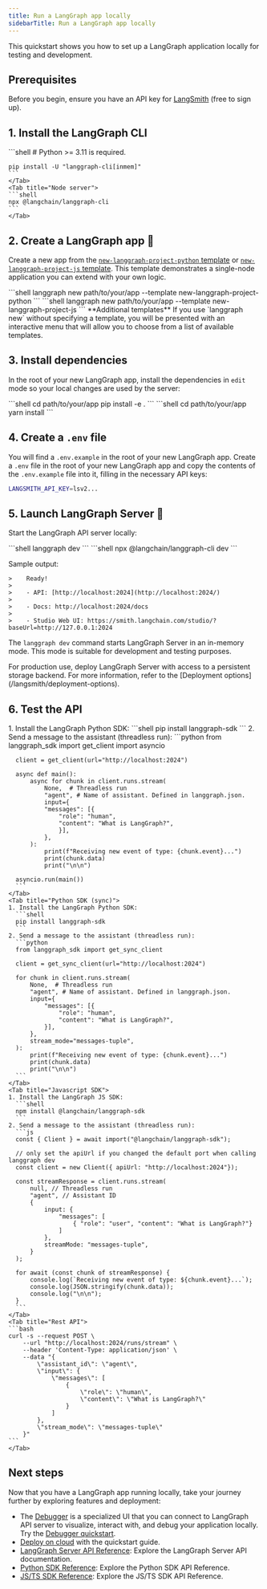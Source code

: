 ```yaml
---
title: Run a LangGraph app locally
sidebarTitle: Run a LangGraph app locally
---
```


This quickstart shows you how to set up a LangGraph application locally for testing and development.

## Prerequisites

Before you begin, ensure you have an API key for [LangSmith](https://smith.langchain.com/settings) (free to sign up).

## 1. Install the LangGraph CLI

<Tabs>
    <Tab title="Python server">
    ```shell
    # Python >= 3.11 is required.

    pip install -U "langgraph-cli[inmem]"
    ```
    </Tab>
    <Tab title="Node server">
    ```shell
    npx @langchain/langgraph-cli
    ```
    </Tab>
</Tabs>

## 2. Create a LangGraph app 🌱

Create a new app from the [`new-langgraph-project-python` template](https://github.com/langchain-ai/new-langgraph-project) or [`new-langgraph-project-js` template](https://github.com/langchain-ai/new-langgraphjs-project). This template demonstrates a single-node application you can extend with your own logic.

<Tabs>
    <Tab title="Python server">
    ```shell
    langgraph new path/to/your/app --template new-langgraph-project-python
    ```
    </Tab>
    <Tab title="Node server">
    ```shell
    langgraph new path/to/your/app --template new-langgraph-project-js
    ```
    </Tab>
</Tabs>

<Tip>
**Additional templates**
If you use `langgraph new` without specifying a template, you will be presented with an interactive menu that will allow you to choose from a list of available templates.
</Tip>

## 3. Install dependencies

In the root of your new LangGraph app, install the dependencies in `edit` mode so your local changes are used by the server:

<Tabs>
    <Tab title="Python server">
    ```shell
    cd path/to/your/app
    pip install -e .
    ```
    </Tab>
    <Tab title="Node server">
    ```shell
    cd path/to/your/app
    yarn install
    ```
    </Tab>
</Tabs>

## 4. Create a `.env` file

You will find a `.env.example` in the root of your new LangGraph app. Create a `.env` file in the root of your new LangGraph app and copy the contents of the `.env.example` file into it, filling in the necessary API keys:

```bash
LANGSMITH_API_KEY=lsv2...
```

## 5. Launch LangGraph Server 🚀

Start the LangGraph API server locally:

<Tabs>
    <Tab title="Python server">
    ```shell
    langgraph dev
    ```
    </Tab>
    <Tab title="Node server">
    ```shell
    npx @langchain/langgraph-cli dev
    ```
    </Tab>
</Tabs>

Sample output:

```
>    Ready!
>
>    - API: [http://localhost:2024](http://localhost:2024/)
>
>    - Docs: http://localhost:2024/docs
>
>    - Studio Web UI: https://smith.langchain.com/studio/?baseUrl=http://127.0.0.1:2024
```

The `langgraph dev` command starts LangGraph Server in an in-memory mode. This mode is suitable for development and testing purposes.

<Tip>
For production use, deploy LangGraph Server with access to a persistent storage backend. For more information, refer to the [Deployment options](/langsmith/deployment-options).
</Tip>

## 6. Test the API

<Tabs>
    <Tab title="Python SDK (async)">
    1. Install the LangGraph Python SDK:
      ```shell
      pip install langgraph-sdk
      ```
    2. Send a message to the assistant (threadless run):
      ```python
      from langgraph_sdk import get_client
      import asyncio

      client = get_client(url="http://localhost:2024")

      async def main():
          async for chunk in client.runs.stream(
              None,  # Threadless run
              "agent", # Name of assistant. Defined in langgraph.json.
              input={
              "messages": [{
                  "role": "human",
                  "content": "What is LangGraph?",
                  }],
              },
          ):
              print(f"Receiving new event of type: {chunk.event}...")
              print(chunk.data)
              print("\n\n")

      asyncio.run(main())
      ```
    </Tab>
    <Tab title="Python SDK (sync)">
    1. Install the LangGraph Python SDK:
      ```shell
      pip install langgraph-sdk
      ```
    2. Send a message to the assistant (threadless run):
      ```python
      from langgraph_sdk import get_sync_client

      client = get_sync_client(url="http://localhost:2024")

      for chunk in client.runs.stream(
          None,  # Threadless run
          "agent", # Name of assistant. Defined in langgraph.json.
          input={
              "messages": [{
                  "role": "human",
                  "content": "What is LangGraph?",
              }],
          },
          stream_mode="messages-tuple",
      ):
          print(f"Receiving new event of type: {chunk.event}...")
          print(chunk.data)
          print("\n\n")
      ```
    </Tab>
    <Tab title="Javascript SDK">
    1. Install the LangGraph JS SDK:
      ```shell
      npm install @langchain/langgraph-sdk
      ```
    2. Send a message to the assistant (threadless run):
      ```js
      const { Client } = await import("@langchain/langgraph-sdk");

      // only set the apiUrl if you changed the default port when calling langgraph dev
      const client = new Client({ apiUrl: "http://localhost:2024"});

      const streamResponse = client.runs.stream(
          null, // Threadless run
          "agent", // Assistant ID
          {
              input: {
                  "messages": [
                      { "role": "user", "content": "What is LangGraph?"}
                  ]
              },
              streamMode: "messages-tuple",
          }
      );

      for await (const chunk of streamResponse) {
          console.log(`Receiving new event of type: ${chunk.event}...`);
          console.log(JSON.stringify(chunk.data));
          console.log("\n\n");
      }
      ```
    </Tab>
    <Tab title="Rest API">
    ```bash
    curl -s --request POST \
        --url "http://localhost:2024/runs/stream" \
        --header 'Content-Type: application/json' \
        --data "{
            \"assistant_id\": \"agent\",
            \"input\": {
                \"messages\": [
                    {
                        \"role\": \"human\",
                        \"content\": \"What is LangGraph?\"
                    }
                ]
            },
            \"stream_mode\": \"messages-tuple\"
        }"
    ```
    </Tab>
</Tabs>

## Next steps

Now that you have a LangGraph app running locally, take your journey further by exploring features and deployment:

- The [Debugger](/langsmith/debugger) is a specialized UI that you can connect to LangGraph API server to visualize, interact with, and debug your application locally. Try the [Debugger quickstart](/langsmith/quick-start-debugger).
- [Deploy on cloud](/langsmith/deployment-quickstart) with the quickstart guide.
- [LangGraph Server API Reference](https://langchain-ai.github.io/langgraph/cloud/reference/api/api_ref/): Explore the LangGraph Server API documentation.
- [Python SDK Reference](/langsmith/python-sdk): Explore the Python SDK API Reference.
- [JS/TS SDK Reference](/langsmith/js-ts-sdk): Explore the JS/TS SDK API Reference.
